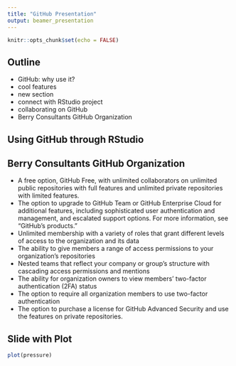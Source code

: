 ```yaml
---
title: "GitHub Presentation"
output: beamer_presentation
---
```


```r
knitr::opts_chunk$set(echo = FALSE)
```

## Outline

- GitHub: why use it?
- cool features
- new section
- connect with RStudio project
- collaborating on GitHub
- Berry Consultants GitHub Organization

## Using GitHub through RStudio


## Berry Consultants GitHub Organization
- A free option, GitHub Free, with unlimited collaborators on unlimited public repositories with full features and unlimited private repositories with limited features.
- The option to upgrade to GitHub Team or GitHub Enterprise Cloud for additional features, including sophisticated user authentication and management, and escalated support options. For more information, see "GitHub's products."
- Unlimited membership with a variety of roles that grant different levels of access to the organization and its data
- The ability to give members a range of access permissions to your organization's repositories
- Nested teams that reflect your company or group's structure with cascading access permissions and mentions
- The ability for organization owners to view members' two-factor authentication (2FA) status
- The option to require all organization members to use two-factor authentication
- The option to purchase a license for GitHub Advanced Security and use the features on private repositories.

## Slide with Plot

```r
plot(pressure)
```

